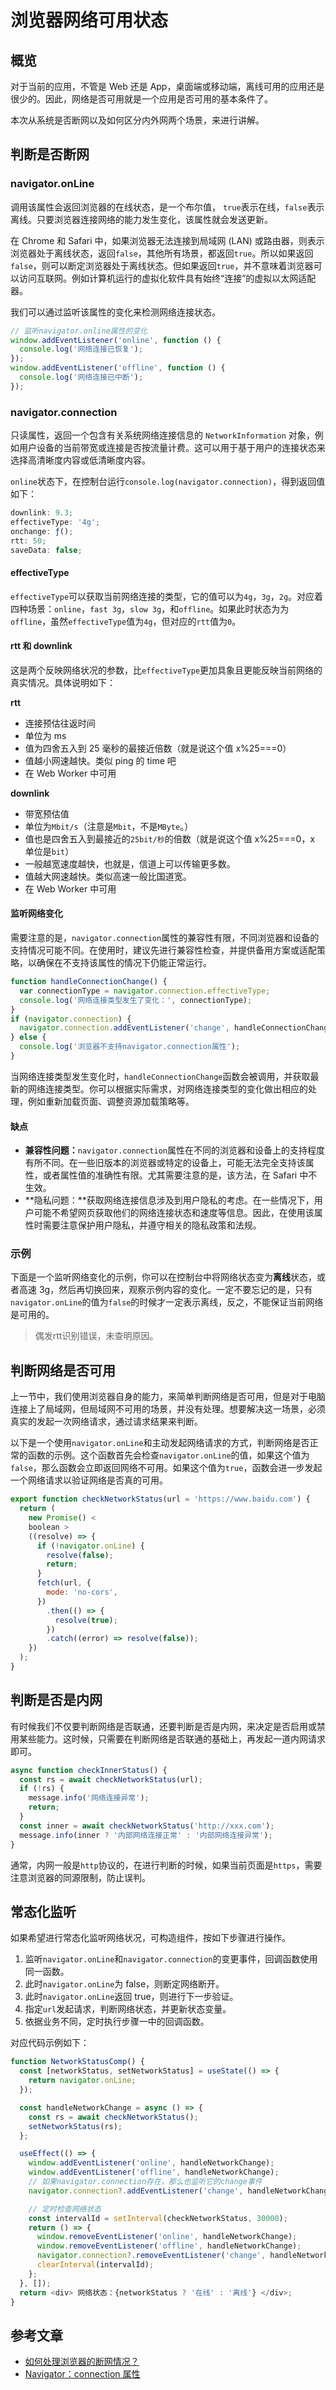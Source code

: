 
# 浏览器网络可用状态

## 概览

对于当前的应用，不管是 Web 还是 App，桌面端或移动端，离线可用的应用还是很少的。因此，网络是否可用就是一个应用是否可用的基本条件了。

本次从系统是否断网以及如何区分内外网两个场景，来进行讲解。

## 判断是否断网

### navigator.onLine

调用该属性会返回浏览器的在线状态，是一个布尔值， `true`表示在线，`false`表示离线。只要浏览器连接网络的能力发生变化，该属性就会发送更新。

在 Chrome 和 Safari 中，如果浏览器无法连接到局域网 (LAN) 或路由器，则表示浏览器处于离线状态，返回`false`，其他所有场景，都返回`true`。所以如果返回`false`，则可以断定浏览器处于离线状态。但如果返回`true`，并不意味着浏览器可以访问互联网。例如计算机运行的虚拟化软件具有始终“连接”的虚拟以太网适配器。

我们可以通过监听该属性的变化来检测网络连接状态。

```js
// 监听navigator.online属性的变化
window.addEventListener('online', function () {
  console.log('网络连接已恢复');
});
window.addEventListener('offline', function () {
  console.log('网络连接已中断');
});
```

### navigator.connection

只读属性，返回一个包含有关系统网络连接信息的 `NetworkInformation` 对象，例如用户设备的当前带宽或连接是否按流量计费。这可以用于基于用户的连接状态来选择高清晰度内容或低清晰度内容。

`online`状态下，在控制台运行`console.log(navigator.connection)`，得到返回值如下：

```js
downlink: 9.3;
effectiveType: '4g';
onchange: ƒ();
rtt: 50;
saveData: false;
```

#### effectiveType

`effectiveType`可以获取当前网络连接的类型，它的值可以为`4g`，`3g`，`2g`。对应着四种场景：`online`，`fast 3g`，`slow 3g`，和`offline`。如果此时状态为为`offline`，虽然`effectiveType`值为`4g`，但对应的`rtt`值为`0`。

#### rtt 和 downlink

这是两个反映网络状况的参数，比`effectiveType`更加具象且更能反映当前网络的真实情况。具体说明如下：

**rtt**

- 连接预估往返时间
- 单位为 ms
- 值为四舍五入到 25 毫秒的最接近倍数（就是说这个值 x%25===0）
- 值越小网速越快。类似 ping 的 time 吧
- 在 Web Worker 中可用

**downlink**

- 带宽预估值
- 单位为`Mbit/s`（注意是`Mbit`，不是`MByte`。）
- 值也是四舍五入到最接近的`25bit/秒`的倍数（就是说这个值 x%25===0，x 单位是`bit`）
- 一般越宽速度越快，也就是，信道上可以传输更多数。
- 值越大网速越快。类似高速一般比国道宽。
- 在 Web Worker 中可用

#### 监听网络变化

需要注意的是，`navigator.connection`属性的兼容性有限，不同浏览器和设备的支持情况可能不同。在使用时，建议先进行兼容性检查，并提供备用方案或适配策略，以确保在不支持该属性的情况下仍能正常运行。

```js
function handleConnectionChange() {
  var connectionType = navigator.connection.effectiveType;
  console.log('网络连接类型发生了变化：', connectionType);
}
if (navigator.connection) {
  navigator.connection.addEventListener('change', handleConnectionChange);
} else {
  console.log('浏览器不支持navigator.connection属性');
}
```

当网络连接类型发生变化时，`handleConnectionChange`函数会被调用，并获取最新的网络连接类型。你可以根据实际需求，对网络连接类型的变化做出相应的处理，例如重新加载页面、调整资源加载策略等。

#### 缺点

- **兼容性问题：**`navigator.connection`属性在不同的浏览器和设备上的支持程度有所不同。在一些旧版本的浏览器或特定的设备上，可能无法完全支持该属性，或者属性值的准确性有限。尤其需要注意的是，该方法，在 Safari 中不生效。
- **隐私问题：**获取网络连接信息涉及到用户隐私的考虑。在一些情况下，用户可能不希望网页获取他们的网络连接状态和速度等信息。因此，在使用该属性时需要注意保护用户隐私，并遵守相关的隐私政策和法规。

### 示例

下面是一个监听网络变化的示例，你可以在控制台中将网络状态变为**离线**状态，或者高速 3g，然后再切换回来，观察示例内容的变化。一定不要忘记的是，只有`navigator.onLine`的值为`false`的时候才一定表示离线，反之，不能保证当前网络是可用的。

> 偶发rtt识别错误，未查明原因。

<OnlineStatus />

## 判断网络是否可用

上一节中，我们使用浏览器自身的能力，来简单判断网络是否可用，但是对于电脑连接上了局域网，但局域网不可用的场景，并没有处理。想要解决这一场景，必须真实的发起一次网络请求，通过请求结果来判断。

以下是一个使用`navigator.onLine`和主动发起网络请求的方式，判断网络是否正常的函数的示例。这个函数首先会检查`navigator.onLine`的值，如果这个值为`false`，那么函数会立即返回网络不可用。如果这个值为`true`，函数会进一步发起一个网络请求以验证网络是否真的可用。

```js
export function checkNetworkStatus(url = 'https://www.baidu.com') {
  return (
    new Promise() <
    boolean >
    ((resolve) => {
      if (!navigator.onLine) {
        resolve(false);
        return;
      }
      fetch(url, {
        mode: 'no-cors',
      })
        .then(() => {
          resolve(true);
        })
        .catch((error) => resolve(false));
    })
  );
}
```

<CheckNetworkStatus />

## 判断是否是内网

有时候我们不仅要判断网络是否联通，还要判断是否是内网，来决定是否启用或禁用某些能力。这时候，只需要在判断网络是否联通的基础上，再发起一道内网请求即可。

```js
async function checkInnerStatus() {
  const rs = await checkNetworkStatus(url);
  if (!rs) {
    message.info('网络连接异常');
    return;
  }
  const inner = await checkNetworkStatus('http://xxx.com');
  message.info(inner ? '内部网络连接正常' : '内部网络连接异常');
}
```

通常，内网一般是`http`协议的，在进行判断的时候，如果当前页面是`https`，需要注意浏览器的同源限制，防止误判。

## 常态化监听

如果希望进行常态化监听网络状况，可构造组件，按如下步骤进行操作。

1. 监听`navigator.onLine`和`navigator.connection`的变更事件，回调函数使用同一函数。
2. 此时`navigator.onLine`为 false，则断定网络断开。
3. 此时`navigator.onLine`返回 true，则进行下一步验证。
4. 指定`url`发起请求，判断网络状态，并更新状态变量。
5. 依据业务不同，定时执行步骤一中的回调函数。

对应代码示例如下：

```js
function NetworkStatusComp() {
  const [networkStatus, setNetworkStatus] = useState(() => {
    return navigator.onLine;
  });

  const handleNetworkChange = async () => {
    const rs = await checkNetworkStatus();
    setNetworkStatus(rs);
  };

  useEffect(() => {
    window.addEventListener('online', handleNetworkChange);
    window.addEventListener('offline', handleNetworkChange);
    // 如果navigator.connection存在，那么也监听它的change事件
    navigator.connection?.addEventListener('change', handleNetworkChange);

    // 定时检查网络状态
    const intervalId = setInterval(checkNetworkStatus, 30000);
    return () => {
      window.removeEventListener('online', handleNetworkChange);
      window.removeEventListener('offline', handleNetworkChange);
      navigator.connection?.removeEventListener('change', handleNetworkChange);
      clearInterval(intervalId);
    };
  }, []);
  return <div> 网络状态：{networkStatus ? '在线' : '离线'} </div>;
}
```

## 参考文章

- [如何处理浏览器的断网情况？](https://juejin.cn/post/6953868764362309639?utm_source=gold_browser_extension)
- [Navigator：connection 属性](https://developer.mozilla.org/zh-CN/docs/Web/API/Navigator/connection)
